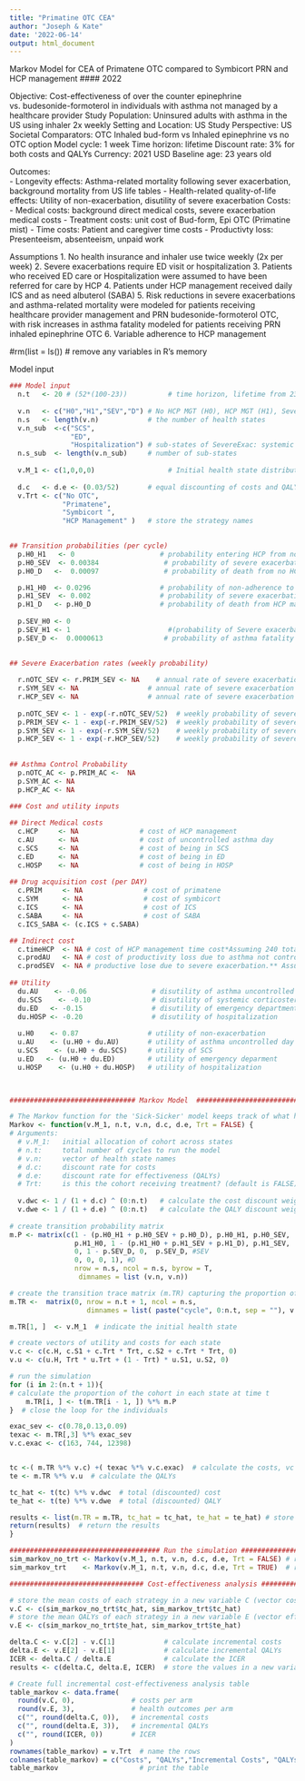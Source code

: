 ```yaml
---
title: "Primatine OTC CEA"
author: "Joseph & Kate"
date: '2022-06-14'
output: html_document
---
```

######################################################################################################
####### Markov Model for CEA of Primatene OTC compared to Symbicort PRN and HCP management #### 2022 #
######################################################################################################

Objective: Cost-effectiveness of over the counter epinephrine vs. budesonide-formoterol in individuals with asthma not managed by a healthcare provider 
Study Population: Uninsured adults with asthma in the US using inhaler 2x weekly 
Setting and Location: US 
Study Perspective: US Societal 
Comparators: OTC Inhaled bud-form vs Inhaled epinephrine vs no OTC option
Model cycle: 1 week 
Time horizon: lifetime
Discount rate: 3% for both costs and QALYs 
Currency: 2021 USD 
Baseline age: 23 years old

Outcomes:  
- Longevity effects: Asthma-related mortality following sever exacerbation, background mortality from US life tables 
- Health-related quality-of-life effects: Utility of non-exacerbation, disutility of severe exacerbation 
Costs: 
- Medical costs: background direct medical costs, severe exacerbation medical costs
- Treatment costs: unit cost of Bud-form, Epi OTC (Primatine mist) 
- Time costs: Patient and caregiver time costs 
- Productivty loss: Presenteeism, absenteeism, unpaid work 

Assumptions 
1. No health insurance and inhaler use twice weekly (2x per week) 
2. Severe exacerbations require ED visit or hospitalization 
3. Patients who received ED care or Hospitalization were assumed to have been referred for care by HCP 
4. Patients under HCP management received daily ICS and as need albuterol (SABA) 
5. Risk reductions in severe exacerbations and asthma-related mortality were modeled for patients receiving healthcare provider management and PRN budesonide-formoterol OTC, with risk increases in asthma fatality modeled for patients receiving PRN inhaled epinephrine OTC 
6. Variable adherence to HCP management 

######################################################################################################
#rm(list = ls())  # remove any variables in R's memory

##################################### Model input #########################################
```r
### Model input
  n.t   <- 20 # (52*(100-23))          # time horizon, lifetime from 23yrs, 1 week cycle
  
  v.n   <- c("H0","H1","SEV","D") # No HCP MGT (H0), HCP MGT (H1), Severe Exacerbation (SEV), Death (D)
  n.s   <- length(v.n)            # the number of health states
  v.n_sub  <-c("SCS", 
               "ED", 
               "Hospitalization") # sub-states of SevereExac: systemic corticosteroid uses (SCS), Emergency department visit (ED), hospitalization
  n.s_sub  <- length(v.n_sub)     # number of sub-states  
  
  v.M_1 <- c(1,0,0,0)                  # Initial health state distribution ??
  
  d.c   <- d.e <- (0.03/52)       # equal discounting of costs and QALYs by 3% per year
  v.Trt <- c("No OTC", 
             "Primatene", 
             "Symbicort ", 
             "HCP Management" )   # store the strategy names

  
## Transition probabilities (per cycle)
  p.H0_H1   <- 0                     # probability entering HCP from no HCP management (can't go to H1 without sev)
  p.H0_SEV  <- 0.00384                # probability of severe exacerbation from no HCP management
  p.H0_D   <-  0.00097                # probability of death from no HCP management (turn into vector)

  p.H1_H0  <- 0.0296                 # probability of non-adherence to HCP management
  p.H1_SEV  <- 0.002                 # probability of severe exacerbation from HCP management
  p.H1_D   <- p.H0_D                 # probability of death from HCP management (turn into vector)
  
  p.SEV_H0 <- 0
  p.SEV_H1 <- 1                        #(probability of Severe exacerbation to HCP management is basically just 1 - whoever doesnt die)
  p.SEV_D <-  0.0000613               # probability of asthma fatality from hospitalization* we need an overall probability/rate of death from severity
  

## Severe Exacerbation rates (weekly probability)
  
  r.nOTC_SEV <- r.PRIM_SEV <- NA 	# annual rate of severe exacerbation with no OTC or primatene OTC prn
  r.SYM_SEV <- NA 	              # annual rate of severe exacerbation with symbicort PRN
  r.HCP_SEV <- NA 	              # annual rate of severe exacerbation with HCP management (low dose ICS + SABA)
  
  p.nOTC_SEV <- 1 - exp(-r.nOTC_SEV/52)	 # weekly probability of severe exacerbation with no OTC or primatene OTC prn (Base)
  p.PRIM_SEV <- 1 - exp(-r.PRIM_SEV/52)	 # weekly probability of severe exacerbation with no OTC or primatene OTC prn
  p.SYM_SEV <- 1 - exp(-r.SYM_SEV/52) 	 # weekly probability of severe exacerbation with symbicort PRN
  p.HCP_SEV <- 1 - exp(-r.HCP_SEV/52)    # weekly probability of severe exacerbation with HCP management (low dose ICS + SABA)
  
  
## Asthma Control Probability
  p.nOTC_AC <- p.PRIM_AC <-  NA
  p.SYM_AC <- NA
  p.HCP_AC <- NA
    
### Cost and utility inputs

## Direct Medical costs
  c.HCP     <- NA               # cost of HCP management
  c.AU      <- NA               # cost of uncontrolled asthma day
  c.SCS     <- NA               # cost of being in SCS 
  c.ED      <- NA               # cost of being in ED
  c.HOSP    <- NA               # cost of being in HOSP
  
## Drug acquisition cost (per DAY)
  c.PRIM     <- NA               # cost of primatene
  c.SYM      <- NA               # cost of symbicort
  c.ICS      <- NA               # cost of ICS
  c.SABA     <- NA               # cost of SABA
  c.ICS_SABA <- (c.ICS + c.SABA)

## Indirect cost
  c.timeHCP  <- NA # cost of HCP management time cost*Assuming 240 total minutes of 4 PCP visits per year, 20 min travel time, 40min wait, median wage $1037 in 2022
  c.prodAU   <- NA # cost of productivity loss due to asthma not controlled days
  c.prodSEV  <- NA # productive lose due to severe exacerbation.** Assuming no patient goes to work in severe exacerbation state
  
## Utility
  du.AU    <- -0.06                # disutility of asthma uncontrolled day
  du.SCS    <- -0.10               # disutility of systemic corticosteroid use
  du.ED   <- -0.15                 # disutility of emergency department
  du.HOSP <- -0.20                 # disutility of hospitalization
  
  u.H0    <- 0.87                 # utility of non-exacerbation
  u.AU    <- (u.H0 + du.AU)       # utility of asthma uncontrolled day
  u.SCS    <- (u.H0 + du.SCS)     # utility of SCS
  u.ED   <- (u.H0 + du.ED)        # utility of emergency deparment 
  u.HOSP    <- (u.H0 + du.HOSP)   # utility of hospitalization

  
```

```r
############################### Markov Model  ###########################

# The Markov function for the 'Sick-Sicker' model keeps track of what happens to the cohort during each cycle. 
Markov <- function(v.M_1, n.t, v.n, d.c, d.e, Trt = FALSE) {
# Arguments:  
  # v.M_1:   initial allocation of cohort across states
  # n.t:     total number of cycles to run the model
  # v.n:     vector of health state names
  # d.c:     discount rate for costs
  # d.e:     discount rate for effectiveness (QALYs)
  # Trt:     is this the cohort receiving treatment? (default is FALSE)
  
  v.dwc <- 1 / (1 + d.c) ^ (0:n.t)   # calculate the cost discount weight based on the discount rate d.c 
  v.dwe <- 1 / (1 + d.e) ^ (0:n.t)   # calculate the QALY discount weight based on the discount rate d.e
  
# create transition probability matrix
m.P <- matrix(c(1 - (p.H0_H1 + p.H0_SEV + p.H0_D), p.H0_H1, p.H0_SEV,  p.H0_D, #H0 (no hcp mgt)
                p.H1_H0, 1 - (p.H1_H0 + p.H1_SEV + p.H1_D), p.H1_SEV,  p.H1_D, #H1 (hcp mgt)
                0, 1 - p.SEV_D, 0,  p.SEV_D, #SEV
                0, 0, 0, 1), #D
                nrow = n.s, ncol = n.s, byrow = T,
                 dimnames = list (v.n, v.n))

# create the transition trace matrix (m.TR) capturing the proportion of the cohort in each state at each time point
m.TR <-  matrix(0, nrow = n.t + 1, ncol = n.s, 
                   dimnames = list( paste("cycle", 0:n.t, sep = ""), v.n))

m.TR[1, ]  <- v.M_1  # indicate the initial health state

# create vectors of utility and costs for each state
v.c <- c(c.H, c.S1 + c.Trt * Trt, c.S2 + c.Trt * Trt, 0)
v.u <- c(u.H, Trt * u.Trt + (1 - Trt) * u.S1, u.S2, 0)

# run the simulation 
for (i in 2:(n.t + 1)){ 
# calculate the proportion of the cohort in each state at time t
	m.TR[i, ] <- t(m.TR[i - 1, ]) %*% m.P
}  # close the loop for the individuals 

exac_sev <- c(0.78,0.13,0.09)
texac <- m.TR[,3] %*% exac_sev
v.c.exac <- c(163, 744, 12398)


tc <-( m.TR %*% v.c) +( texac %*% v.c.exac)  # calculate the costs, vc should be 0 for severe exac state
te <- m.TR %*% v.u  # calculate the QALYs

tc_hat <- t(tc) %*% v.dwc  # total (discounted) cost 
te_hat <- t(te) %*% v.dwe  # total (discounted) QALY 

results <- list(m.TR = m.TR, tc_hat = tc_hat, te_hat = te_hat) # store the results from the simulation in a list  
return(results)  # return the results
}

##################################### Run the simulation ##################################
sim_markov_no_trt <- Markov(v.M_1, n.t, v.n, d.c, d.e, Trt = FALSE) # run for no treatment
sim_markov_trt    <- Markov(v.M_1, n.t, v.n, d.c, d.e, Trt = TRUE)  # run for treatement

################################# Cost-effectiveness analysis #############################

# store the mean costs of each strategy in a new variable C (vector costs)
v.C <- c(sim_markov_no_trt$tc_hat, sim_markov_trt$tc_hat) 
# store the mean QALYs of each strategy in a new variable E (vector effects)
v.E <- c(sim_markov_no_trt$te_hat, sim_markov_trt$te_hat)

delta.C <- v.C[2] - v.C[1]            # calculate incremental costs
delta.E <- v.E[2] - v.E[1]            # calculate incremental QALYs
ICER <- delta.C / delta.E             # calculate the ICER
results <- c(delta.C, delta.E, ICER)  # store the values in a new variable

# Create full incremental cost-effectiveness analysis table
table_markov <- data.frame(
  round(v.C, 0),              # costs per arm
  round(v.E, 3),              # health outcomes per arm
  c("", round(delta.C, 0)),   # incremental costs
  c("", round(delta.E, 3)),   # incremental QALYs
  c("", round(ICER, 0))       # ICER
)
rownames(table_markov) = v.Trt  # name the rows
colnames(table_markov) = c("Costs", "QALYs","Incremental Costs", "QALYs Gained", "ICER") # name the columns
table_markov                    # print the table 
```


